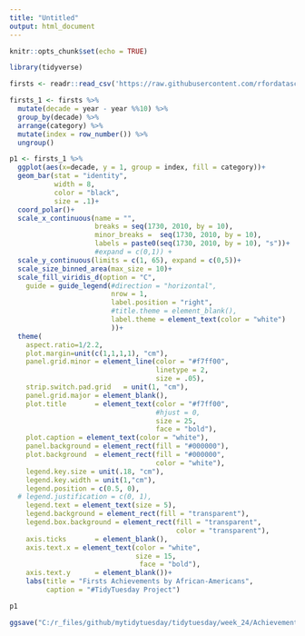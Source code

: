 ```yaml
---
title: "Untitled"
output: html_document
---
```


```r
knitr::opts_chunk$set(echo = TRUE)
```

```r
library(tidyverse)
```

```r
firsts <- readr::read_csv('https://raw.githubusercontent.com/rfordatascience/tidytuesday/master/data/2020/2020-06-09/firsts.csv')
```

```r
firsts_1 <- firsts %>%
  mutate(decade = year - year %%10) %>%
  group_by(decade) %>% 
  arrange(category) %>% 
  mutate(index = row_number()) %>%
  ungroup() 
```

```r
p1 <- firsts_1 %>% 
  ggplot(aes(x=decade, y = 1, group = index, fill = category))+
  geom_bar(stat = "identity",
           width = 8,
           color = "black",
           size = .1)+
  coord_polar()+
  scale_x_continuous(name = "",
                     breaks = seq(1730, 2010, by = 10),
                     minor_breaks =  seq(1730, 2010, by = 10),
                     labels = paste0(seq(1730, 2010, by = 10), "s"))+
                     #expand = c(0,1)) +
  scale_y_continuous(limits = c(1, 65), expand = c(0,5))+
  scale_size_binned_area(max_size = 10)+
  scale_fill_viridis_d(option = "C",
    guide = guide_legend(#direction = "horizontal", 
                         nrow = 1,
                         label.position = "right",
                         #title.theme = element_blank(),
                         label.theme = element_text(color = "white")
                         ))+
  theme(
    aspect.ratio=1/2.2,
    plot.margin=unit(c(1,1,1,1), "cm"),
    panel.grid.minor = element_line(color = "#f7ff00",
                                    linetype = 2,
                                    size = .05),
    strip.switch.pad.grid	= unit(1, "cm"),
    panel.grid.major = element_blank(),
    plot.title       = element_text(color = "#f7ff00", 
                                    #hjust = 0, 
                                    size = 25,
                                    face = "bold"),
    plot.caption = element_text(color = "white"),
    panel.background = element_rect(fill = "#000000"),
    plot.background  = element_rect(fill = "#000000", 
                                    color = "white"),
    legend.key.size = unit(.18, "cm"),
    legend.key.width = unit(1,"cm"),
    legend.position = c(0.5, 0),
  # legend.justification = c(0, 1),
    legend.text = element_text(size = 5),
    legend.background = element_rect(fill = "transparent"),
    legend.box.background = element_rect(fill = "transparent",
                                         color = "transparent"),
    axis.ticks       = element_blank(),
    axis.text.x = element_text(color = "white",
                               size = 15,
                                face = "bold"),
    axis.text.y      = element_blank())+
    labs(title = "Firsts Achievements by African-Americans",
         caption = "#TidyTuesday Project") 

p1
```

```r
ggsave("C:/r_files/github/mytidytuesday/tidytuesday/week_24/Achievements_final_.png", p1, height = 21, width = 30, units = "cm", dpi = 300)
```

